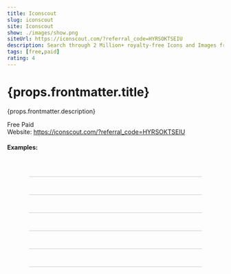 ```yaml
---
title: Iconscout 
slug: iconscout
site: Iconscout
show: ./images/show.png
siteUrl: https://iconscout.com/?referral_code=HYRSOKTSEIU
description: Search through 2 Million+ royalty-free Icons and Images from 900+ Contributors.
tags: [free,paid]
rating: 4
---
```




<div style={{marginLeft:'20px'}}>
<h1>{props.frontmatter.title}</h1>
<p>{props.frontmatter.description}</p>
<div style={{display:'flex',marginBottom:'20px'}}>
    <Tag>Free</Tag>
    <Tag>Paid</Tag>
</div>
Website: <a href={props.frontmatter.siteUrl} target="_blank">https://iconscout.com/?referral_code=HYRSOKTSEIU</a>
<h4 style={{paddingTop:'10px'}}>Examples:</h4>
</div>


<div style="display:flex;flex-wrap:wrap;justify-content:space-around;">
<div style="width:400px;border:1px solid #e1e1e1;margin-top:40px" className="imageCards">
   <img src="./images/1.png" alt="" />
</div>
<div style="width:400px;border:1px solid #e1e1e1;margin-top:40px" className="imageCards">
   <img src="./images/2.png" alt="" />
</div>
<div style="width:400px;border:1px solid #e1e1e1;margin-top:40px" className="imageCards">
   <img src="./images/3.png" alt="" />
</div>
<div style="width:400px;border:1px solid #e1e1e1;margin-top:40px" className="imageCards">
   <img src="./images/6.png" alt="" />
</div>
<div style="width:400px;border:1px solid #e1e1e1;margin-top:40px" className="imageCards">
   <img src="./images/5.png" alt="" />
</div>
<div style="width:400px;border:1px solid #e1e1e1;margin-top:40px" className="imageCards">
   <img src="./images/4.png" alt="" />
</div>
</div>